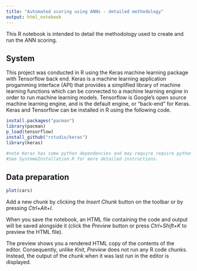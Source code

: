 ```yaml
---
title: "Automated scoring using ANNs - detailed methodology"
output: html_notebook
---
```


This R notebook is intended to detail the methodology used to create and run the ANN scoring.

## System

This project was conducted in R using the Keras machine learning package with Tensorflow back end. 
Keras is a machine learning application progamming interface (API) that provides a simplified library of machine
learning functions which can be connected to a machine learning engine in order to run machine learning models. 
Tensorflow is Google's open source machine learning engine, and is the default engine, or "back-end" for Keras. 
Keras and Tensorflow can be installed in R using the following code.


```r
install.packages("pacman")
library(pacman)
p_load(tensorflow)
install_github("rstudio/keras")
library(keras)

#note Keras has some python dependencies and may require require python and conda to be installed. 
#See System&Installation.R for more detailed instructions.

```

## Data preparation



```r
plot(cars)
```

Add a new chunk by clicking the *Insert Chunk* button on the toolbar or by pressing *Ctrl+Alt+I*.

When you save the notebook, an HTML file containing the code and output will be saved alongside it (click the *Preview* button or press *Ctrl+Shift+K* to preview the HTML file).

The preview shows you a rendered HTML copy of the contents of the editor. Consequently, unlike *Knit*, *Preview* does not run any R code chunks. Instead, the output of the chunk when it was last run in the editor is displayed.
